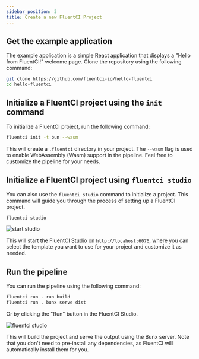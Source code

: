 ```yaml
---
sidebar_position: 3
title: Create a new FluentCI Project
---
```


## Get the example application

The example application is a simple React application that displays a "Hello from FluentCI!" welcome page. Clone the repository using the following command:

```bash
git clone https://github.com/fluentci-io/hello-fluentci
cd hello-fluentci
```

## Initialize a FluentCI project using the `init` command

To initialize a FluentCI project, run the following command:

```bash
fluentci init -t bun --wasm
```

This will create a `.fluentci` directory in your project. The `--wasm` flag is used to enable WebAssembly (Wasm) support in the pipeline. Feel free to customize the pipeline for your needs.

## Initialize a FluentCI project using `fluentci studio`

You can also use the `fluentci studio` command to initialize a project. This command will guide you through the process of setting up a FluentCI project.

```bash
fluentci studio
```


<img src={StartStudio} alt="start studio" />

This will start the FluentCI Studio on `http://locahost:6076`, where you can select the template you want to use for your project and customize it as needed.

## Run the pipeline

You can run the pipeline using the following command:

```bash
fluentci run . run build
fluentci run . bunx serve dist
```

Or by clicking the "Run" button in the FluentCI Studio.


<div style={{ border: "1px solid rgba(255, 255, 255, 0.2)", marginBottom: 30 }}>
  <img src={Studio} alt="fluentci studio" />
</div>

This will build the project and serve the output using the Bunx server.
Note that you don't need to pre-install any dependencies, as FluentCI will automatically install them for you.

